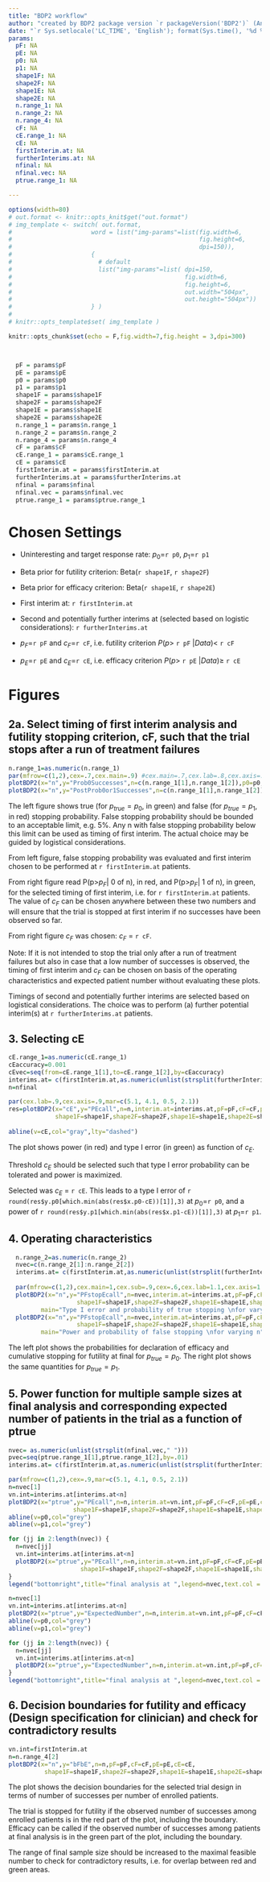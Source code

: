 ---
title: "BDP2 workflow"
author: "created by BDP2 package version `r packageVersion('BDP2')` (Annette Kopp-Schneider, Manuel Wiesenfarth, Division of Biostatistics, German Cancer Research Center (DKFZ), Heidelberg, Germany)"
date: "`r Sys.setlocale('LC_TIME', 'English'); format(Sys.time(), '%d %B, %Y')`"
params:
  pF: NA
  pE: NA
  p0: NA
  p1: NA
  shape1F: NA
  shape2F: NA
  shape1E: NA
  shape2E: NA
  n.range_1: NA
  n.range_2: NA
  n.range_4: NA
  cF: NA
  cE.range_1: NA
  cE: NA
  firstInterim.at: NA
  furtherInterims.at: NA
  nfinal: NA
  nfinal.vec: NA 
  ptrue.range_1: NA

---

```{r setup, include=FALSE}
options(width=80)
# out.format <- knitr::opts_knit$get("out.format")
# img_template <- switch( out.format,
#                      word = list("img-params"=list(fig.width=6,
#                                                    fig.height=6,
#                                                    dpi=150)),
#                      {
#                        # default
#                        list("img-params"=list( dpi=150,
#                                                fig.width=6,
#                                                fig.height=6,
#                                                out.width="504px",
#                                                out.height="504px"))
#                      } )
# 
# knitr::opts_template$set( img_template )

knitr::opts_chunk$set(echo = F,fig.width=7,fig.height = 3,dpi=300)



  pF = params$pF
  pE = params$pE
  p0 = params$p0
  p1 = params$p1
  shape1F = params$shape1F
  shape2F = params$shape2F
  shape1E = params$shape1E
  shape2E = params$shape2E
  n.range_1 = params$n.range_1
  n.range_2 = params$n.range_2
  n.range_4 = params$n.range_4
  cF = params$cF
  cE.range_1 = params$cE.range_1
  cE = params$cE
  firstInterim.at = params$firstInterim.at
  furtherInterims.at = params$furtherInterims.at
  nfinal = params$nfinal
  nfinal.vec = params$nfinal.vec 
  ptrue.range_1 = params$ptrue.range_1

```





# Chosen Settings

- Uninteresting and target response rate: $p_0$=`r p0`, $p_1$=`r p1`
- Beta prior for futility criterion: Beta(`r shape1F`, `r shape2F`)
- Beta prior for efficacy criterion: Beta(`r shape1E`, `r shape2E`)


- First interim at: `r firstInterim.at`
- Second and potentially further interims at (selected based on logistic considerations): `r furtherInterims.at`
- $p_F$=`r pF` and $c_F$=`r cF`, i.e. futility criterion $P(p>$ `r pF` $|Data) <$ `r cF`
- $p_E$=`r pE` and $c_E$=`r cE`, i.e. efficacy criterion $P(p>$ `r pE` $|Data) \geq$ `r cE`

 
# Figures 

## 2a. Select timing of first interim analysis and futility stopping criterion, cF, such that the trial stops after a run of treatment failures

```{r }
n.range_1=as.numeric(n.range_1)
par(mfrow=c(1,2),cex=.7,cex.main=.9) #cex.main=.7,cex.lab=.8,cex.axis=.7,
plotBDP2(x="n",y="Prob0Successes",n=c(n.range_1[1],n.range_1[2]),p0=p0,p1=p1)
plotBDP2(x="n",y="PostProb0or1Successes",n=c(n.range_1[1],n.range_1[2]),pF=pF,shape1F=shape1F,shape2F=shape2F)

```


The left figure shows true (for $p_{true}=p_0$, in green) and false (for $p_{true}=p_1$, in red) stopping probability. 
False stopping probability should be bounded to an acceptable limit, e.g. 5%. 
Any n with false stopping probability below this limit can be used as timing of first interim. 
The actual choice may be guided by logistical considerations.

From left figure, false stopping probability was evaluated and first interim chosen to be performed at `r firstInterim.at` patients.

From right figure read P(p>$p_F$| 0 of n), in red, and P(p>$p_F$| 1 of n), in green, for the selected timing of first interim, i.e. for `r firstInterim.at` patients. 
The value of $c_F$ can be chosen anywhere between these two numbers and 
will ensure that the trial is stopped at first interim if no successes have been observed so far.

From right figure $c_F$ was chosen: $c_F$ = `r cF`.

Note: If it is not intended to stop the trial only after a run of treatment failures but also in case that 
a low number of successes is observed, the timing of first interim and $c_F$ can be chosen on basis of the 
operating characteristics and expected patient number without evaluating these plots. 


Timings of second and potentially further interims are selected based on logistical considerations. The choice was to perform (a) further potential interim(s) at `r furtherInterims.at` patients.
           
## 3. Selecting cE

```{r,fig.height=4}
cE.range_1=as.numeric(cE.range_1)
cEaccuracy=0.001
cEvec=seq(from=cE.range_1[1],to=cE.range_1[2],by=cEaccuracy)
interims.at= c(firstInterim.at,as.numeric(unlist(strsplit(furtherInterims.at," "))))
n=nfinal

par(cex.lab=.9,cex.axis=.9,mar=c(5.1, 4.1, 0.5, 2.1))
res=plotBDP2(x="cE",y="PEcall",n=n,interim.at=interims.at,pF=pF,cF=cF,pE=pE,cE=cEvec,p0=p0,p1=p1,
             shape1F=shape1F,shape2F=shape2F,shape1E=shape1E,shape2E=shape2E,col=c("green","red"),cex.sub=.8)
 
abline(v=cE,col="gray",lty="dashed")

```

The plot shows power (in red) and type I error (in green) as function of $c_E$.

Threshold $c_E$ should be selected such that type I error probability can be tolerated and power is maximized.

Selected was $c_E$ = `r cE`. This leads to a type I error of `r round(res$y.p0[which.min(abs(res$x.p0-cE))[1]],3)` at $p_0$=`r p0`,
and a power of `r round(res$y.p1[which.min(abs(res$x.p1-cE))[1]],3)` at $p_1$=`r p1`.




## 4. Operating characteristics

```{r}
  n.range_2=as.numeric(n.range_2)
  nvec=c(n.range_2[1]:n.range_2[2])
  interims.at= c(firstInterim.at,as.numeric(unlist(strsplit(furtherInterims.at," "))))
  
  par(mfrow=c(1,2),cex.main=1,cex.sub=.9,cex=.6,cex.lab=1.1,cex.axis=1.1)
  plotBDP2(x="n",y="PFstopEcall",n=nvec,interim.at=interims.at,pF=pF,cF=cF,pE=pE,cE=cE,ptrue=p0,
                   shape1F=shape1F,shape2F=shape2F,shape1E=shape1E,shape2E=shape2E, progress=T,#cex.legend=.8,
         main="Type I error and probability of true stopping \nfor varying n")
  plotBDP2(x="n",y="PFstopEcall",n=nvec,interim.at=interims.at,pF=pF,cF=cF,pE=pE,cE=cE,ptrue=p1,
                   shape1F=shape1F,shape2F=shape2F,shape1E=shape1E,shape2E=shape2E,progress=T,#cex.legend=.8,
         main="Power and probability of false stopping \nfor varying n")

```

The left plot shows the probabilities for declaration of efficacy and cumulative stopping for futility at final for $p_{true}=p_0$. 
The right plot shows the same quantities for $p_{true}=p_1$. 
 
## 5. Power function for multiple sample sizes at final analysis and corresponding expected number of patients in the trial as a function of ptrue

```{r,fig.height=4}
nvec= as.numeric(unlist(strsplit(nfinal.vec," ")))
pvec=seq(ptrue.range_1[1],ptrue.range_1[2],by=.01)
interims.at= c(firstInterim.at,as.numeric(unlist(strsplit(furtherInterims.at," "))))

par(mfrow=c(1,2),cex=.9,mar=c(5.1, 4.1, 0.5, 2.1))
n=nvec[1]
vn.int=interims.at[interims.at<n]
plotBDP2(x="ptrue",y="PEcall",n=n,interim.at=vn.int,pF=pF,cF=cF,pE=pE,cE=cE,ptrue=pvec,
                  shape1F=shape1F,shape2F=shape2F,shape1E=shape1E,shape2E=shape2E,col=1,cex.sub=.7)
abline(v=p0,col="grey")
abline(v=p1,col="grey")

for (jj in 2:length(nvec)) {
  n=nvec[jj]
  vn.int=interims.at[interims.at<n]
  plotBDP2(x="ptrue",y="PEcall",n=n,interim.at=vn.int,pF=pF,cF=cF,pE=pE,cE=cE,ptrue=pvec,
                    shape1F=shape1F,shape2F=shape2F,shape1E=shape1E,shape2E=shape2E,add=TRUE,col=jj)
}
legend("bottomright",title="final analysis at ",legend=nvec,text.col = 1:length(nvec),cex=.8)

n=nvec[1]
vn.int=interims.at[interims.at<n]
plotBDP2(x="ptrue",y="ExpectedNumber",n=n,interim.at=vn.int,pF=pF,cF=cF,pE=pE,cE=cE,ptrue=pvec,shape1F=shape1F,shape2F=shape2F,col=1,ylim=c(0,max(nvec)),cex.sub=.7)
abline(v=p0,col="grey")
abline(v=p1,col="grey")

for (jj in 2:length(nvec)) {
  n=nvec[jj]
  vn.int=interims.at[interims.at<n]
  plotBDP2(x="ptrue",y="ExpectedNumber",n=n,interim.at=vn.int,pF=pF,cF=cF,pE=pE,cE=cE,ptrue=pvec,shape1F=shape1F,shape2F=shape2F,col=jj,add=TRUE)
}
legend("bottomright",title="final analysis at ",legend=nvec,text.col = 1:length(nvec),cex=.8)

```


## 6. Decision boundaries for futility and efficacy (Design specification for clinician) and check for contradictory results


```{r,fig.height=4}
vn.int=firstInterim.at
n=n.range_4[2]
plotBDP2(x="n",y="bFbE",n=n,pF=pF,cF=cF,pE=pE,cE=cE,
          shape1F=shape1F,shape2F=shape2F,shape1E=shape1E,shape2E=shape2E,col=c("red","green"),cex.sub=.8,cex.main=.9)

```

The plot shows the decision boundaries for the selected trial design in terms of number of successes per number of enrolled patients.

The trial is stopped for futility if the observed number of successes among enrolled patients is in the red part of the plot, including the boundary. 
Efficacy can be called if the observed number of successes among patients at final analysis is in the green part of the plot, including the boundary.

The range of final sample size should be increased to the maximal feasible number to check for contradictory results, i.e. for overlap between red and green areas.











